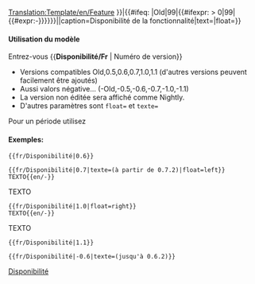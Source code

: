 [[Translation:Template/en/Feature]]
<noinclude></noinclude><includeonly>{{en/VersionBox|{{#ifeq: {{{1|}}}|Old|0|{{#ifexpr: {{{1|}}} < 0|0|{{{1|}}}}}}}|{{#ifeq: {{{1|}}}|Old|99|{{#ifexpr: {{{1|}}} > 0|99|{{#expr:-{{{1|}}}}}}}}}||caption=Disponibilité de la fonctionnalité|text={{{texte|}}}|float={{{float|}}}}}</includeonly><noinclude>

==== Utilisation du modèle====
Entrez-vous <nowiki>{{</nowiki>'''Disponibilité/Fr'''<nowiki> | Numéro de version}}</nowiki>
*Versions compatibles Old,0.5,0.6,0.7,1.0,1.1 (d'autres versions peuvent facilement être ajoutés)
*Aussi valors négative... (-Old,-0.5,-0.6,-0.7,-1.0,-1.1)
*La version non éditée sera affiché comme Nightly.
*D'autres paramètres sont <code>float=</code> et <code>texte=</code>
Pour un période utilisez {{en/s|Disponibilité_période/Fr}}

==== Exemples:====
<pre>{{fr/Disponibilité|0.6}}</pre>
{{fr/Disponibilité|0.6}}
<pre>{{fr/Disponibilité|0.7|texte=(à partir de 0.7.2)|float=left}}
TEXTO{{en/-}}</pre>
{{fr/Disponibilité|0.7|texte=(à partir de 0.7.2)|float=left}}
TEXTO{{en/-}}
<pre>{{fr/Disponibilité|1.0|float=right}}
TEXTO{{en/-}}</pre>
{{fr/Disponibilité|1.0|float=right}}
TEXTO{{en/-}}
<pre>{{fr/Disponibilité|1.1}}</pre>
{{fr/Disponibilité|1.1}}
<pre>{{fr/Disponibilité|-0.6|texte=(jusqu'à 0.6.2)}}</pre>
{{fr/Disponibilité|-0.6|texte=(jusqu'à 0.6.2)}}

[[Category:fr/Modèles|Disponibilité]]
</noinclude>